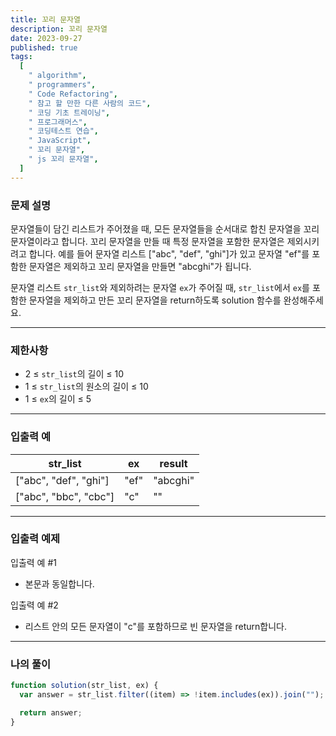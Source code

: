 ```yaml
---
title: 꼬리 문자열
description: 꼬리 문자열
date: 2023-09-27
published: true
tags:
  [
    " algorithm",
    " programmers",
    " Code Refactoring",
    " 참고 할 만한 다른 사람의 코드",
    " 코딩 기초 트레이닝",
    " 프로그래머스",
    " 코딩테스트 연습",
    " JavaScript",
    " 꼬리 문자열",
    " js 꼬리 문자열",
  ]
---
```


### 문제 설명

문자열들이 담긴 리스트가 주어졌을 때, 모든 문자열들을 순서대로 합친 문자열을 꼬리 문자열이라고 합니다. 꼬리 문자열을 만들 때 특정 문자열을 포함한 문자열은 제외시키려고 합니다. 예를 들어 문자열 리스트 ["abc", "def", "ghi"]가 있고 문자열 "ef"를 포함한 문자열은 제외하고 꼬리 문자열을 만들면 "abcghi"가 됩니다.

문자열 리스트 `str_list`와 제외하려는 문자열 `ex`가 주어질 때, `str_list`에서 `ex`를 포함한 문자열을 제외하고 만든 꼬리 문자열을 return하도록 solution 함수를 완성해주세요.

---

### 제한사항

- 2 ≤ `str_list`의 길이 ≤ 10
- 1 ≤ `str_list`의 원소의 길이 ≤ 10
- 1 ≤ `ex`의 길이 ≤ 5

---

### 입출력 예

| str_list              | ex   | result   |
| --------------------- | ---- | -------- |
| ["abc", "def", "ghi"] | "ef" | "abcghi" |
| ["abc", "bbc", "cbc"] | "c"  | ""       |

---

### 입출력 예제

입출력 예 #1

- 본문과 동일합니다.

입출력 예 #2

- 리스트 안의 모든 문자열이 "c"를 포함하므로 빈 문자열을 return합니다.

---

### 나의 풀이

```jsx
function solution(str_list, ex) {
  var answer = str_list.filter((item) => !item.includes(ex)).join("");

  return answer;
}
```
